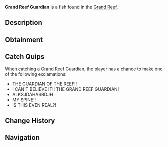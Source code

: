{{FishInfobox
|image          = Grand Reef Guardian.png
|rarity         = Mythical
|sea            = First Sea
|location       = [[Grand Reef]]
|sublocation    = 
|sources        = Fishing Rod
|radar_location = 
|prog_speed     = -75
|xp             = 3500
|weather        = 
|time           = 
|season         = 
|bait           = Truffle Worm
|base_weight    = 80
|base_value     = 7000
|weight_range   = 40
|base_chance    = 0.008
|base_resil     = 25
}}
'''Grand Reef Guardian''' is a {{Rarity|Mythical}} fish found in the [[Grand Reef]].

== Description ==
{{Description|An ancient fish species that dwells in the deepest parts of the reef. Their massive size and mysterious bioluminescent patterns have led many to believe they protect the reef's most sacred spaces.|Bestiary Entry}}

== Obtainment ==
{{Fish Availability|
Grand Reef
|top_rods      = 
Leviathan's Fang Rod\58593.49\225680.38;
Ethereal Prism Rod\57554\175409.23;
Seraphic Rod\57071.32\184070.13;
Tempest Rod\55170.11\187120.16;
No-Life Rod\55054.9\189076.02;
Resourceful Rod\42247.84\130847.95;
Destiny Rod\43808.9\125800.63;
Heaven's Rod\40125.15\134605.43;
Free Spirit Rod\54589.64\232764.29;
Trident Rod\47749.36\203598.1;
Challenger's Rod\52479.22\189275.65;
Riptide Rod\41033.58\140742.99;
Frog Rod\30141.96\99813.86;
Rod Of The Forgotten Fang\51231.94\169750.43;
Rod Of The Depths\44219.44\142853.86;
Rod Of The Exalted One\43973.83\138749.58;
Zeus Rod\43017.24\145493.24;
Verdant Shear Rod\42208.88\144037.58;
Blazebringer Rod\41791.88\143164.4;
Depthseeker Rod\40701.76\146493.07;
Avalanche Rod\35656.66\125503.84;
Volcanic Rod\33742\115464.29;
Steady Rod\11457.32\49269.52
|recommended   = Ethereal Prism Rod
}}

== Catch Quips ==
When catching a Grand Reef Guardian, the player has a chance to make one of the following exclamations:
* THE GUARDIAN OF THE REEF!!
* I CAN'T BELIEVE IT!! THE GRAND REEF GUARDIAN!
* ALKSJDAHASBDJH
* MY SPINE!!
* IS THIS EVEN REAL?!

== Change History ==
{{Change History|{{subst:Current Version}}}}

== Navigation ==
{{Fish Navbox|Grand Reef}}